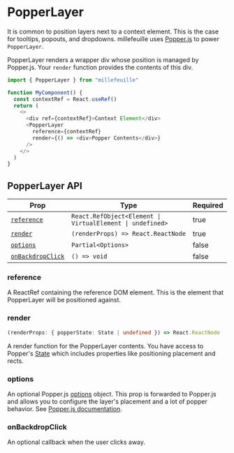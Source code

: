 # PopperLayer

It is common to position layers next to a context element. This is the case for
tooltips, popouts, and dropdowns. millefeuille uses
[Popper.js](https://popper.js.org/) to power `PopperLayer`.

PopperLayer renders a wrapper div whose position is managed by Popper.js. Your
`render` function provides the contents of this div.

```typescript
import { PopperLayer } from "millefeuille"

function MyComponent() {
  const contextRef = React.useRef()
  return (
    <>
      <div ref={contextRef}>Context Element</div>
      <PopperLayer
        reference={contextRef}
        render={() => <div>Popper Contents</div>}
      />
    </>
  )
}
```

## PopperLayer API

| Prop                                | Type                                                                                               | Required |
| ----------------------------------- | -------------------------------------------------------------------------------------------------- | -------- |
| [`reference`](#reference)           | <code class="language-text">React.RefObject<Element &#124; VirtualElement &#124; undefined></code> | true     |
| [`render`](#render)                 | `(renderProps) => React.ReactNode`                                                                 | true     |
| [`options`](#placement)             | `Partial<Options>`                                                                                 | false    |
| [`onBackdropClick`](#onBackdropClick) | `() => void`                                                                                       | false    |

### reference

A ReactRef containing the reference DOM element. This is the element that
PopperLayer will be positioned against.

### render

<!-- prettier-ignore -->
```typescript
(renderProps: { popperState: State | undefined }) => React.ReactNode
```

A render function for the PopperLayer contents. You have access to Popper's
[State](https://github.com/popperjs/popper-core/blob/56af968be69f0d16f6b0202f8ac2730c412513c8/src/types.js#L54-L77)
which includes properties like positioning placement and rects.

### options

An optional Popper.js [options](https://github.com/popperjs/popper-core/blob/56af968be69f0d16f6b0202f8ac2730c412513c8/src/types.js#L107-L112)
object. This prop is forwarded to Popper.js and allows you to configure the
layer's placement and a lot of popper behavior. See [Popper.js documentation](https://popper.js.org/docs/v2/constructors/#options).

### onBackdropClick

An optional callback when the user clicks away.
